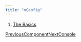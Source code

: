 ```yaml
---
title: "⚙️Config"
---
```


1. [The Basics](/maginium/the-basics)

[PreviousComponent](/maginium/the-basics/component)[NextConsole](/maginium/the-basics/console)

